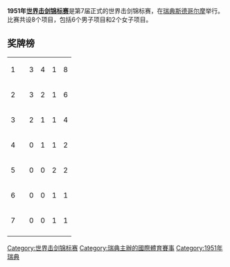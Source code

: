 '''1951年[[世界击剑锦标赛|世界击剑锦标赛]]'''是第7届正式的世界击剑锦标赛，在[[瑞典|瑞典]][[斯德哥尔摩|斯德哥尔摩]]举行。比赛共设8个项目，包括6个男子项目和2个女子项目。

== 奖牌榜 ==
{| {{RankedMedalTable}}
|-
| 1 ||align=left| {{ITA}} || 3 || 4 || 1 || 8
|-
| 2 ||align=left| {{HUN}} ||  3 || 2 || 1 || 6
|-
| 3 ||align=left| {{FRA}} || 2 || 1 || 1 || 4
|-
| 4 ||align=left| {{DEN}} || 0 || 1 || 1 || 2
|-
| 5 ||align=left| {{SWE}} || 0 || 0 || 2 || 2
|-
| 6 ||align=left| {{BEL}} || 0 || 0 || 1 || 1
|-
| 7 ||align=left| {{EGY}} || 0 || 0 || 1 || 1
|-
|}

{{世界击剑锦标赛}}

[[Category:世界击剑锦标赛|Category:世界击剑锦标赛]]
[[Category:瑞典主辦的國際體育賽事|Category:瑞典主辦的國際體育賽事]]
[[Category:1951年瑞典|Category:1951年瑞典]]